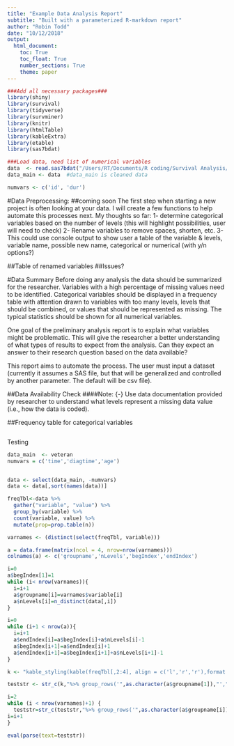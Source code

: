 ```yaml
---
title: "Example Data Analysis Report"
subtitle: "Built with a parameterized R-markdown report"
author: "Robin Todd"
date: "10/12/2018"
output:
  html_document:
    toc: True
    toc_float: True
    number_sections: True
    theme: paper
---
```

<style type="text/css">
div#TOC li {
    list-style:none;
    background-image:none;
    background-repeat:none;
    background-position:0; 
}
</style>

```r
###Add all necessary packages###
library(shiny)
library(survival)
library(tidyverse)
library(survminer)
library(knitr)
library(htmlTable)
library(kableExtra)
library(etable)
library(sas7bdat)
```

```r
###Load data, need list of numerical variables
data  <- read.sas7bdat("/Users/RT/Documents/R coding/Survival Analysis/myel.sas7bdat")
data_main <- data  #data_main is cleaned data

numvars <- c('id', 'dur')
```


#Data Preprocessing: 
##coming soon
The first step when starting a new project is often looking at your data. I will create a few functions to help automate this processes next. My thoughts so far:
  1- determine categorical variables based on the number of levels (this will highlight possibilities, user will need to check)
  2- Rename variables to remove spaces, shorten, etc.
  3- This could use console output to show user a table of the variable & levels, variable name, possible new name, categorical or numerical (with y/n options?)

##Table of renamed variables
##Issues?

#Data Summary
Before doing any analysis the data should be summarized for the researcher. Variables with a high percentage of missing values need to be identified. Categorical variables should be displayed in a frequency table with attention drawn to variables with too many levels, levels that should be combined, or values that should be represented as missing. The typical statistics should be shown for all numerical variables. 

One goal of the preliminary analysis report is to explain what variables might be problematic. This will give the researcher a better understanding of what types of results to expect from the analysis. Can they expect an answer to their research question based on the data available?

This report aims to automate the process. The user must input a dataset (currently it assumes a SAS file, but that will be generalized and controlled by another parameter. The default will be csv file).

##Data Availability Check
####Note: {-}
Use data documentation provided by researcher to understand what levels represent a missing data value (i.e., how the data is coded).

##Frequency table for categorical variables

```r
```

Testing
```r
data_main  <- veteran
numvars = c('time','diagtime','age')
```

```r
```


```r
data <- select(data_main, -numvars)
data <- data[,sort(names(data))]

freqTbl<-data %>%
  gather("variable", "value") %>%
  group_by(variable) %>%
  count(variable, value) %>%
  mutate(prop=prop.table(n))

varnames <- (distinct(select(freqTbl, variable)))

a = data.frame(matrix(ncol = 4, nrow=nrow(varnames)))
colnames(a) <- c('groupname','nLevels','begIndex','endIndex')

i=0
a$begIndex[1]=1
while (i< nrow(varnames)){
  i=i+1
  a$groupname[i]=varnames$variable[i]
  a$nLevels[i]=n_distinct(data[,i])
}

i=0
while (i+1 < nrow(a)){
  i=i+1
  a$endIndex[i]=a$begIndex[i]+a$nLevels[i]-1
  a$begIndex[i+1]=a$endIndex[i]+1
  a$endIndex[i+1]=a$begIndex[i+1]+a$nLevels[i+1]-1
}

k <- "kable_styling(kable(freqTbl[,2:4], align = c('l','r','r'),format = 'html'), 'striped', full_width = T)"

teststr <- str_c(k,"%>% group_rows('",as.character(a$groupname[1]),"',",as.character(a$begIndex[1]),",",as.character(a$endIndex[1]),", label_row_css = 'background-color: #666; color: #fff;')")

i=2
while (i < nrow(varnames)+1) {
  teststr=str_c(teststr,"%>% group_rows('",as.character(a$groupname[i]),"',",as.character(a$begIndex[i]),",",as.character(a$endIndex[i]),", label_row_css = 'background-color: #666; color: #fff;')")
i=i+1
}

eval(parse(text=teststr))
```
